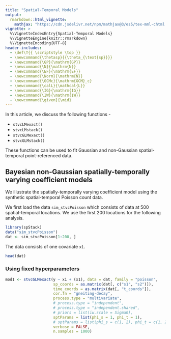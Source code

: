 ```yaml
---
title: "Spatial-Temporal Models"
output:
  rmarkdown::html_vignette:
    mathjax: "https://cdn.jsdelivr.net/npm/mathjax@3/es5/tex-mml-chtml.js"
vignette: >
  %\VignetteIndexEntry{Spatial-Temporal Models}
  %\VignetteEngine{knitr::rmarkdown}
  %\VignetteEncoding{UTF-8}
header-includes:
  - \def\T{{ \scriptstyle \top }}
  - \newcommand{\thetasp}{{\theta_{\text{sp}}}}
  - \newcommand{\GP}{\mathrm{GP}}
  - \newcommand{\N}{\mathrm{N}}
  - \newcommand{\EF}{\mathrm{EF}}
  - \newcommand{\Norm}{\mathrm{N}}
  - \newcommand{\GCMc}{\mathrm{GCM}_c}
  - \newcommand{\calL}{\mathcal{L}}
  - \newcommand{\IG}{\mathrm{IG}}
  - \newcommand{\IW}{\mathrm{IW}}
  - \newcommand{\given}{\mid}
---
```


In this article, we discuss the following functions -

* `stvcLMexact()`
* `stvcLMstack()`
* `stvcGLMexact()`
* `stvcGLMstack()`

These functions can be used to fit Gaussian and non-Gaussian spatial-temporal point-referenced data.

## Bayesian non-Gaussian spatially-temporally varying coefficient models

We illustrate the spatially-temporally varying coefficient model using the synthetic spatial-temporal Poisson count data.

We first load the data `sim_stvcPoisson` which consists of data at 500 spatial-temporal locations. We use the first 200 locations for the following analysis.
```r
library(spStack)
data("sim_stvcPoisson")
dat <- sim_stvcPoisson[1:200, ]
```

The data consists of one covariate `x1`.
```r
head(dat)
```

### Using fixed hyperparameters

```r
mod1 <- stvcGLMexact(y ~ x1 + (x1), data = dat, family = "poisson",
                     sp_coords = as.matrix(dat[, c("s1", "s2")]),
                     time_coords = as.matrix(dat[, "t_coords"]),
                     cor.fn = "gneiting-decay",
                     process.type = "multivariate",
                     # process.type = "independent",
                     # process.type = "independent.shared",
                     # priors = list(iw.scale = Sigma0),
                     sptParams = list(phi_s = 1, phi_t = 1),
                     # sptParams = list(phi_s = c(1, 2), phi_t = c(1, 2)),
                     verbose = FALSE,
                     n.samples = 1000)
```


